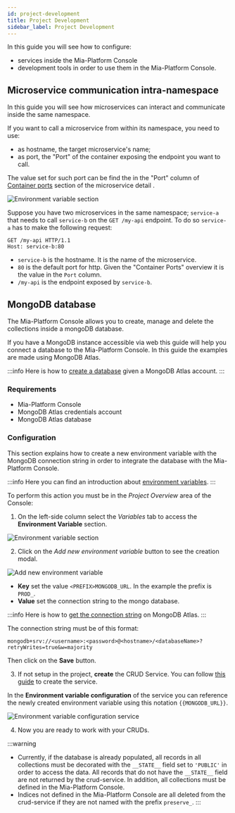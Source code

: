 ```yaml
---
id: project-development
title: Project Development
sidebar_label: Project Development
---
```


In this guide you will see how to configure:
- services inside the Mia-Platform Console
- development tools in order to use them in the Mia-Platform Console.

## Microservice communication intra-namespace

In this guide you will see how microservices can interact and communicate inside the same namespace.

If you want to call a microservice from within its namespace, you need to use:

-  as hostname, the target microservice's name;
-  as port, the "Port" of the container exposing the endpoint you want to call.

The value set for such port can be find the in the "Port" column of [Container ports](/development_suite/api-console/api-design/microservice-container-ports.md) section of the microservice detail .

![Environment variable section](img/container_ports.png)

Suppose you have two microservices in the same namespace; `service-a` that needs to call `service-b` on the `GET /my-api` endpoint.
To do so `service-a` has to make the following request:

```
GET /my-api HTTP/1.1
Host: service-b:80
```

- `service-b` is the hostname. It is the name of the microservice.
- `80` is the default port for http. Given the "Container Ports" overview it is the value in the `Port` column.
- `/my-api` is the endpoint exposed by `service-b`.

## MongoDB database

The Mia-Platform Console allows you to create, manage and delete the collections inside a mongoDB database.

If you have a MongoDB instance accessible via web this guide will help you connect a database to the Mia-Platform Console. In this guide the examples are made using MongoDB Atlas.

:::info
Here is how to [create a database](https://www.mongodb.com/basics/create-database) given a MongoDB Atlas account.
:::

### Requirements

- Mia-Platform Console
- MongoDB Atlas credentials account
- MongoDB Atlas database

### Configuration

This section explains how to create a new environment variable with the MongoDB connection string  in order to integrate the database with the Mia-Platform Console.

:::info
Here you can find an introduction about [environment variables](/console/project-configuration/manage-environment-variables/index.md).
:::

To perform this action you must be in the _Project Overview_ area of the Console:

1. On the left-side column select the _Variables_ tab to access the **Environment Variable** section.

![Environment variable section](img/env_vars_section.png)

2. Click on the _Add new environment variable_ button to see the creation modal.


![Add new environment variable](img/create_env_var.png)

- **Key** set the value `<PREFIX>MONGODB_URL`. In the example the prefix is `PROD_`.
- **Value** set the connection string to the mongo database.

:::info
Here is how to [get the connection string](https://www.mongodb.com/docs/guides/atlas/connection-string/) on MongoDB Atlas.
:::

The connection string must be of this format:

```
mongodb+srv://<username>:<password>@<hostname>/<databaseName>?retryWrites=true&w=majority
```

Then click on the **Save** button.

3. If not setup in the project, **create** the CRUD Service.
You can follow [this guide](/console/tutorials/configure-marketplace-components/rest-api-for-crud-on-data.mdx#create-crud-service) to create the service.

In the **Environment variable configuration** of the service you can reference the newly created environment variable using this notation `{{MONGODB_URL}}`.


![Environment variable configuration service](img/service_env_var_config.png)

4. Now you are ready to work with your CRUDs.

:::warning
- Currently, if the database is already populated, all records in all collections must be decorated with the `__STATE__` field set to `'PUBLIC'` in order to access the data.
All records that do not have the `__STATE__` field are not returned by the crud-service.
In addition, all collections must be defined in the Mia-Platform Console.
- Indices not defined in the Mia-Platform Console are all deleted from the crud-service if they are not named with the prefix `preserve_`.
:::
